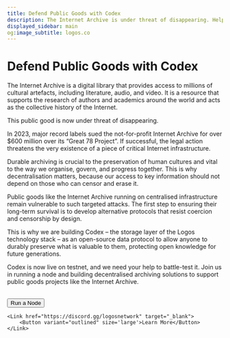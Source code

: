 ```yaml
---
title: Defend Public Goods with Codex
description: The Internet Archive is under threat of disappearing. Help us battle-test Codex to save the songs and safeguard cultural artifacts.
displayed_sidebar: main
og:image_subtitle: logos.co
---
```



# Defend Public Goods with Codex

The Internet Archive is a digital library that provides access to millions of cultural artefacts, including literature, audio, and video. It is a resource that supports the research of authors and academics around the world and acts as the collective history of the Internet.

This public good is now under threat of disappearing. 

In 2023, major record labels sued the not-for-profit Internet Archive for over $600 million over its “Great 78 Project”. If successful, the legal action threatens the very existence of a piece of critical Internet infrastructure.

Durable archiving is crucial to the preservation of human cultures and vital to the way we organise, govern, and progress together. This is why decentralisation matters, because our access to key information should not depend on those who can censor and erase it.

Public goods like the Internet Archive running on centralised infrastructure remain vulnerable to such targeted attacks. The first step to ensuring their long-term survival is to develop alternative protocols that resist coercion and censorship by design. 

This is why we are building Codex – the storage layer of the Logos technology stack – as an open-source data protocol to allow anyone to durably preserve what is valuable to them, protecting open knowledge for future generations. 

Codex is now live on testnet, and we need your help to battle-test it. Join us in running a node and building decentralised archiving solutions to support public goods projects like the Internet Archive.

<br />

<div style={{ display: 'flex', gap: '1rem', alignItems: 'center' }}>
    <Link href="https://docs.codex.storage/learn/installer/install-and-run" target="_blank">
        <Button variant="filled" size='large'>Run a Node</Button>
    </Link>

    <Link href="https://discord.gg/logosnetwork" target="_blank">
        <Button variant="outlined" size='large'>Learn More</Button>
    </Link>
</div>